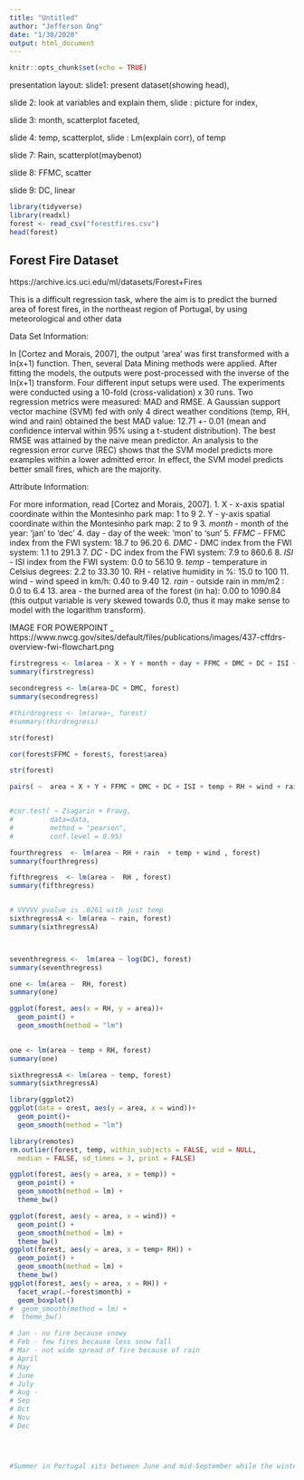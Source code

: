 ```yaml
---
title: "Untitled"
author: "Jefferson Ong"
date: "1/30/2020"
output: html_document
---
```


```r
knitr::opts_chunk$set(echo = TRUE)
```


presentation layout: 
slide1: present dataset(showing head), 

slide 2: look at variables and explain them, 
slide : picture for index, 


slide 3: month, scatterplot faceted,


slide 4: temp, scatterplot, 
slide : Lm(explain corr), of temp


slide 7: Rain, scatterplot(maybenot)

slide 8: FFMC, scatter

slide 9: DC, linear






```r
library(tidyverse)
library(readxl)
forest <- read_csv("forestfires.csv")
head(forest)


```

## Forest Fire Dataset

https://archive.ics.uci.edu/ml/datasets/Forest+Fires

This is a difficult regression task, where the aim is to predict the burned area of forest fires, in the northeast region of Portugal, by using meteorological and other data 


Data Set Information:

In [Cortez and Morais, 2007], the output 'area' was first transformed with a ln(x+1) function.
Then, several Data Mining methods were applied. After fitting the models, the outputs were
post-processed with the inverse of the ln(x+1) transform. Four different input setups were
used. The experiments were conducted using a 10-fold (cross-validation) x 30 runs. Two
regression metrics were measured: MAD and RMSE. A Gaussian support vector machine (SVM) fed
with only 4 direct weather conditions (temp, RH, wind and rain) obtained the best MAD value:
12.71 +- 0.01 (mean and confidence interval within 95% using a t-student distribution). The
best RMSE was attained by the naive mean predictor. An analysis to the regression error curve
(REC) shows that the SVM model predicts more examples within a lower admitted error. In effect,
the SVM model predicts better small fires, which are the majority.

Attribute Information:

For more information, read [Cortez and Morais, 2007].
1. X - x-axis spatial coordinate within the Montesinho park map: 1 to 9
2. Y - y-axis spatial coordinate within the Montesinho park map: 2 to 9
3. *month* - month of the year: 'jan' to 'dec'
4. day - day of the week: 'mon' to 'sun'
5. *FFMC* - FFMC index from the FWI system: 18.7 to 96.20
6. *DMC* - DMC index from the FWI system: 1.1 to 291.3
7. *DC* - DC index from the FWI system: 7.9 to 860.6
8. *ISI* - ISI index from the FWI system: 0.0 to 56.10
9. *temp* - temperature in Celsius degrees: 2.2 to 33.30
10. RH - relative humidity in %: 15.0 to 100
11. wind - wind speed in km/h: 0.40 to 9.40
12. *rain* - outside rain in mm/m2 : 0.0 to 6.4
13. area - the burned area of the forest (in ha): 0.00 to 1090.84
(this output variable is very skewed towards 0.0, thus it may make
sense to model with the logarithm transform).




IMAGE FOR POWERPOINT _ https://www.nwcg.gov/sites/default/files/publications/images/437-cffdrs-overview-fwi-flowchart.png 
```r
firstregress <- lm(area ~ X + Y + month + day + FFMC + DMC + DC + ISI + temp + RH + wind + rain, forest)
summary(firstregress)
```


```r
secondregress <- lm(area~DC + DMC, forest)
summary(secondregress)
```

```r
#thirdregress <- lm(area~, forest)
#summary(thirdregress)
```

```r
str(forest)
```

```r
cor(forest$FFMC + forest$, forest$area)
```



```r
str(forest)
```



```r
pairs( ~  area + X + Y + FFMC + DMC + DC + ISI + temp + RH + wind + rain,data = forest)


#cor.test( ~ Zsagarin + Fravg,
#         data=data,
#         method = "pearson",
#         conf.level = 0.95)
```


```r
fourthregress  <- lm(area ~ RH + rain  + temp + wind , forest)
summary(fourthregress)

fifthregress  <- lm(area ~  RH , forest)
summary(fifthregress)


# VVVVV pvalue is .0261 with just temp
sixthregressA <- lm(area ~ rain, forest)
summary(sixthregressA)



seventhregress <-  lm(area ~ log(DC), forest)
summary(seventhregress)

one <- lm(area ~  RH, forest)
summary(one)

ggplot(forest, aes(x = RH, y = area))+
  geom_point() +
  geom_smooth(method = "lm")
  
```

```r
one <- lm(area ~ temp + RH, forest)
summary(one)

sixthregressA <- lm(area ~ temp, forest)
summary(sixthregressA)

```




```r
library(ggplot2)
ggplot(data = orest, aes(y = area, x = wind))+
  geom_point()+
  geom_smooth(method = "lm")


```



```r
library(remotes)
rm.outlier(forest, temp, within_subjects = FALSE, wid = NULL,
  median = FALSE, sd_times = 3, print = FALSE)
```

```r
ggplot(forest, aes(y = area, x = temp)) +
  geom_point() +
  geom_smooth(method = lm) +
  theme_bw()

ggplot(forest, aes(y = area, x = wind)) +
  geom_point() +
  geom_smooth(method = lm) +
  theme_bw()
ggplot(forest, aes(y = area, x = temp+ RH)) +
  geom_point() +
  geom_smooth(method = lm) +
  theme_bw()
ggplot(forest, aes(y = area, x = RH)) +
  facet_wrap(.~forest$month) +
  geom_boxplot()
#  geom_smooth(method = lm) +
#  theme_bw()

# Jan - no fire because snowy
# Feb - few fires because less snow fall
# Mar - not wide spread of fire because of rain
# April
# May
# June
# July
# Aug - 
# Sep
# Oct
# Nov
# Dec




#Summer in Portugal sits between June and mid-September while the winter season falls between December and February. While Portugal does have four distinct seasons, the respective conditions of summer and winter do tend to linger on in autumn and spring
```









